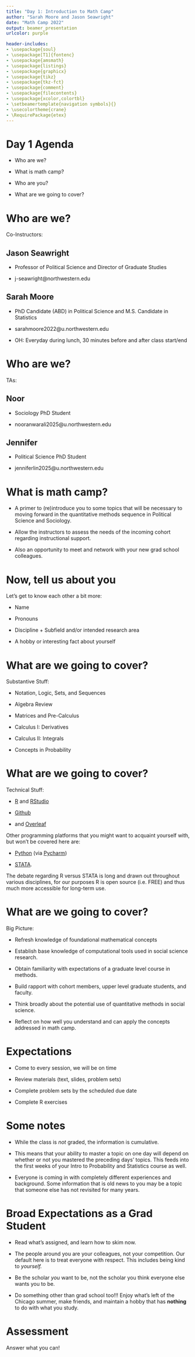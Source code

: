 ```yaml
---
title: "Day 1: Introduction to Math Camp"
author: "Sarah Moore and Jason Seawright"
date: "Math Camp 2022"
output: beamer_presentation
urlcolor: purple

header-includes: 
- \usepackage{soul}
- \usepackage[T1]{fontenc}
- \usepackage{amsmath}
- \usepackage{listings}
- \usepackage{graphicx}
- \usepackage{tikz}
- \usepackage{tkz-fct}   
- \usepackage{comment}
- \usepackage{filecontents}
- \usepackage{xcolor,colortbl}
- \setbeamertemplate{navigation symbols}{}
- \usecolortheme{crane}
- \RequirePackage{etex}
---
```


# Day 1 Agenda 

- Who are we? 

- What is math camp? 

- Who are you? 

- What are we going to cover? 


# Who are we? 

Co-Instructors: 

## Jason Seawright

- Professor of Political Science and Director of Graduate Studies 

- j-seawright\@northwestern.edu 

## Sarah Moore

- PhD Candidate (ABD) in Political Science and M.S. Candidate in Statistics 

- sarahmoore2022\@u.northwestern.edu

- OH: Everyday during lunch, 30 minutes before and after class start/end 

# Who are we? 

TAs: 

## Noor 

- Sociology PhD Student 

- nooranwarali2025\@u.northwestern.edu

## Jennifer 

- Political Science PhD Student 

- jenniferlin2025\@u.northwestern.edu

# What is math camp? 

- A primer to (re)introduce you to some topics that will be necessary to moving forward in the quantitative methods sequence in Political Science and Sociology. 

- Allow the instructors to assess the needs of the incoming cohort regarding instructional support. 

- Also an opportunity to meet and network with your new grad school colleagues. 

# Now, tell us about you 

Let's get to know each other a bit more: 

- Name

- Pronouns

- Discipline + Subfield and/or intended research area 

- A hobby or interesting fact about yourself  


# What are we going to cover? 

Substantive Stuff: 

- Notation, Logic, Sets, and Sequences

- Algebra Review

- Matrices and Pre-Calculus

- Calculus I: Derivatives 

- Calculus II: Integrals 

- Concepts in Probability 


# What are we going to cover? 

Technical Stuff: 

- [R](https://rstudio-education.github.io/hopr/starting.html) and [RStudio](https://www.rstudio.com/products/rstudio/)

- [Github](github.com)

- [\LaTeX](https://www.latex-project.org/get/) and [Overleaf](https://www.overleaf.com/login)

\pause 

Other programming platforms that you might want to acquaint yourself with, but won't be covered here are: 

- [Python](https://www.python.org/about/gettingstarted/) (via [Pycharm](https://www.jetbrains.com/pycharm/))

- [STATA](https://www.stata.com/). 

\tiny The debate regarding R versus STATA is long and drawn out throughout various disciplines, for our purposes R is open source (i.e. FREE) and thus much more accessible for long-term use.

# What are we going to cover? 

Big Picture: 

- Refresh knowledge of foundational mathematical concepts

- Establish base knowledge of computational tools used in social science research. 

- Obtain familiarity with expectations of a graduate level course in methods. 

- Build rapport with cohort members, upper level graduate students, and faculty. 

- Think broadly about the potential use of quantitative methods in social science. 

- Reflect on how well you understand and can apply the concepts addressed in math camp.  

# Expectations 

- Come to every session, we will be on time 

- Review materials (text, slides, problem sets)

- Complete problem sets by the scheduled due date 

- Complete R exercises 


# Some notes{.slowly}

- While the class is *not* graded, the information is cumulative. 

- This means that your ability to master a topic on one day will depend on whether or not you mastered the preceding days' topics. This feeds into the first weeks of your Intro to Probability and Statistics course as well.  

- Everyone is coming in with completely different experiences and background. Some information that is old news to you may be a topic that someone else has not revisited for many years. 

# Broad Expectations as a Grad Student 

- Read what's assigned, and learn how to skim now. 

- The people around you are your colleagues, not your competition. Our default here is to treat everyone with respect. This includes being kind to *yourself.*

- Be the scholar *you* want to be, not the scholar you think everyone else wants you to be. 

- Do something other than grad school too!!! Enjoy what's left of the Chicago summer, make friends, and maintain a hobby that has **nothing** to do with what you study. 

# Assessment 

Answer what you can! 



